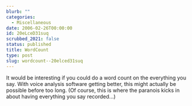 ```yaml
---
blurb: ""
categories:
  - Miscellaneous
date: 2006-02-26T00:00:00
id: 20eLceD31suq
scrubbed_2021: false
status: published
title: WordCount
type: post
slug: wordcount--20elced31suq
---
```


It would be interesting if you could do a word count on the
everything you say. With voice analysis software getting better,
this might actually be possible before too long. (Of course, this
is where the paranois kicks in about having everything you say
recorded...)